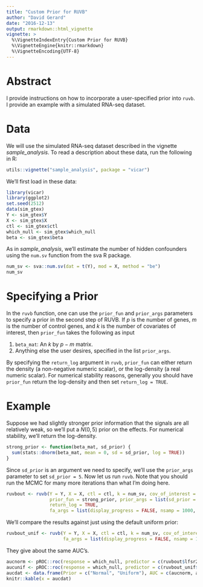 ```yaml
---
title: "Custom Prior for RUVB"
author: "David Gerard"
date: "2016-12-13"
output: rmarkdown::html_vignette
vignette: >
  %\VignetteIndexEntry{Custom Prior for RUVB}
  %\VignetteEngine{knitr::rmarkdown}
  %\VignetteEncoding{UTF-8}
---
```


# Abstract

I provide instructions on how to incorporate a user-specified prior into `ruvb`. 
I provide an example with a simulated RNA-seq dataset.

# Data

We will use the simulated RNA-seq dataset described in the vignette _sample\_analysis_. To read a description about these data, run the following in R:
```r
utils::vignette("sample_analysis", package = "vicar")
```

We'll first load in these data:
```r
library(vicar)
library(ggplot2)
set.seed(2512)
data(sim_gtex)
Y <- sim_gtex$Y
X <- sim_gtex$X
ctl <- sim_gtex$ctl
which_null <- sim_gtex$which_null
beta <- sim_gtex$beta
```

As in _sample\_analysis_, we'll estimate the number of hidden confounders using the `num.sv` function from the sva R package.
```r
num_sv <- sva::num.sv(dat = t(Y), mod = X, method = "be")
num_sv
```

# Specifying a Prior

In the `ruvb` function, one can use the `prior_fun` and `prior_args` parameters to specify a prior in the second step of RUVB. If $p$ is the number of genes, $m$ is the number of control genes, and $k$ is the number of covariates of interest, then `prior_fun` takes the following as input

1. `beta_mat`: An $k$ by $p - m$ matrix.
2. Anything else the user desires, specified in the list `prior_args`.

By specifying the `return_log` argument in `ruvb`, `prior_fun` can either return the density (a non-negative numeric scalar), or the log-density (a real numeric scalar). For numerical stability reasons, generally you should have `prior_fun` return the log-density and then set `return_log = TRUE`.

# Example

Suppose we had slightly stronger prior information that the signals are all relatively weak, so we'll put a $N(0, 5)$ prior on the effects. For numerical stability, we'll return the log-density.

```r
strong_prior <- function(beta_mat, sd_prior) {
  sum(stats::dnorm(beta_mat, mean = 0, sd = sd_prior, log = TRUE))
}
```

Since `sd_prior` is an argument we need to specify, we'll use the `prior_args` parameter to set `sd_prior = 5`. Now let us run `ruvb`. Note that you should run the MCMC for many more iterations than what I'm doing here.
```r
ruvbout <- ruvb(Y = Y, X = X, ctl = ctl, k = num_sv, cov_of_interest = 2,
                prior_fun = strong_prior, prior_args = list(sd_prior = 5),
                return_log = TRUE,
                fa_args = list(display_progress = FALSE, nsamp = 1000, thin = 1))
```

We'll compare the results against just using the default uniform prior:
```r
ruvbout_unif <- ruvb(Y = Y, X = X, ctl = ctl, k = num_sv, cov_of_interest = 2,
                     fa_args = list(display_progress = FALSE, nsamp = 1000, thin = 1))
```

They give about the same AUC's.
```r
aucnorm <- pROC::roc(response = which_null, predictor = c(ruvbout$lfsr2))$auc
aucunif <- pROC::roc(response = which_null, predictor = c(ruvbout_unif$lfsr2))$auc
aucdat <- data.frame(Prior = c("Normal", "Uniform"), AUC = c(aucnorm, aucunif))
knitr::kable(x = aucdat)
```
